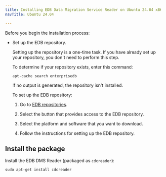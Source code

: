 ```yaml
---
title: Installing EDB Data Migration Service Reader on Ubuntu 24.04 x86_64
navTitle: Ubuntu 24.04

---
```


Before you begin the installation process:

-   Set up the EDB repository.

    Setting up the repository is a one-time task. If you have already set up your repository, you don't need to perform this step.

    To determine if your repository exists, enter this command:

    `apt-cache search enterprisedb`

    If no output is generated, the repository isn't installed.

    To set up the EDB repository:

    1.  Go to [EDB repositories](https://www.enterprisedb.com/repos-downloads).

    2.  Select the button that provides access to the EDB repository.

    3.  Select the platform and software that you want to download.

    4.  Follow the instructions for setting up the EDB repository.

## Install the package

Install the EDB DMS Reader (packaged as `cdcreader`):

```shell
sudo apt-get install cdcreader
```

